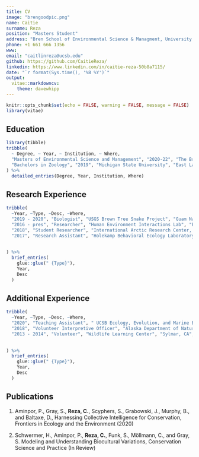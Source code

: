 ```yaml
---
title: CV
image: "brengoodpic.png"
name: Caitie
surname: Reza
position: "Masters Student"
address: "Bren School of Environmental Science & Managment, University of California Santa Barbara"
phone: +1 661 666 1356
www: 
email: "caitlinreza@ucsb.edu"
github: https://github.com/CaitieReza/
linkedin: https://www.linkedin.com/in/caitie-reza-50b8a7115/
date: "`r format(Sys.time(), '%B %Y')`"
output: 
  vitae::markdowncv:
    theme: davewhipp
---
```


```r
knitr::opts_chunk$set(echo = FALSE, warning = FALSE, message = FALSE)
library(vitae)
```

## Education

```r
library(tibble)
tribble(
  ~ Degree, ~ Year, ~ Institution, ~ Where,
  "Masters of Environmental Science and Management", "2020-22", "The Bren School, UCSB", "Santa Barbara, California",
  "Bachelors in Zoology", "2019", "Michigan State University", "East Lansing, Michigan",
) %>% 
  detailed_entries(Degree, Year, Institution, Where)
```

## Research Experience

```r
tribble(
  ~Year, ~Type, ~Desc, ~Where,
  "2019 - 2020", "Biologist", "USGS Brown Tree Snake Project", "Guam National Wildlife Refuge, Guam",
  "2016 - pres", "Researcher", "Human Environment Interactions Lab", "East Lansing, MI",
  "2018", "Student Researcher", "International Arctic Research Center, University of Alaska Fairbanks", "Fairbanks, AK",
  "2017", "Research Assistant", "Holekamp Behavioral Ecology Laboratory", "East Lansing, MI",
  
  
) %>% 
  brief_entries(
    glue::glue(" {Type}"),
    Year, 
    Desc
  )
```
## Additional Experience

```r
tribble(
  ~Year, ~Type, ~Desc, ~Where,
  "2020", "Teaching Assistant", " UCSB Ecology, Evolution, and Marine Biology Department", "Santa Barbara, CA",
  "2018", "Volunteer Interpretive Officer", "Alaska Department of Natural Resources (DNR)", "Fishook, AK",
  "2013 - 2014", "Volunteer", "Wildlife Learning Center", "Sylmar, CA",
  
  
) %>% 
  brief_entries(
    glue::glue(" {Type}"),
    Year, 
    Desc
  )
```

## Publications



1. Aminpor, P., Gray, S., **Reza, C.**, Scyphers, S., Grabowski, J., Murphy, B., and Baltaxe, D., Harnessing Collective
Intelligence for Conservation, Frontiers in Ecology and the Environment (2020)

2. Schwermer, H., Aminpor, P., **Reza, C.**, Funk, S., Möllmann, C., and Gray, S. Modeling and Understanding
Biocultural Variations, Conservation Science and Practice (In Review)
